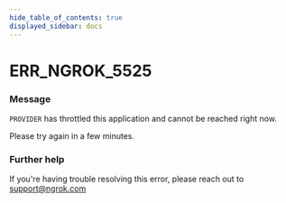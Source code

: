 ```yaml
---
hide_table_of_contents: true
displayed_sidebar: docs
---
```



# ERR_NGROK_5525

### Message

`PROVIDER` has throttled this application and cannot be reached right now.

Please try again in a few minutes.

<ErrorDetails error="err_ngrok_5525" />

### Further help

If you're having trouble resolving this error, please reach out to [support@ngrok.com](mailto:support@ngrok.com?subject=Help%20with%20ERR_NGROK_5525)

